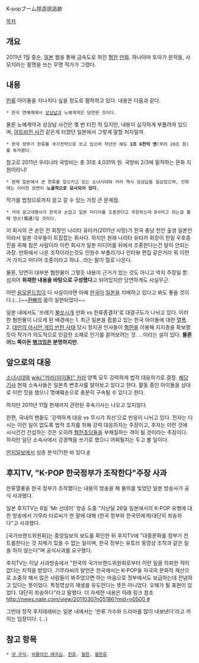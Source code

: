 K-popブーム捏造説追跡

[[목차]]

== 개요 ==
2011년 1월 중순, [[일본]] 웹을 통해 급속도로 퍼진 [[혐한]] [[만화]]. 하나야마 토마가 원작을, 샤모지라는 필명을 쓰는 무명 작가가 그렸다.

== 내용 ==
[[한류]] 아이돌을 지나치다 싶을 정도로 폄하하고 있다. 내용은 다음과 같다.

 * 한국 연예계에서 [[성상납]]과 노예계약은 당연한 것이다. 

물론 노예계약과 성상납 사건은 몇 번 터진 적 있지만, 내용이 심각하게 부풀려져 있으며, [[아트비전 사건]] 같은게 터졌던 일본에서 그렇게 말할 처지일까. 
 
 * 한국 정부가 한류를 국가전략으로 쓰고 있으며 작년만 해도 '''1조 6천억 엔'''(무려 20조 원)를 투자했다.

참고로 2011년 우리나라 국방비는 총 31조 4,031억 원. 국방비 2/3에 필적하는 문화 지원이라니!

 * 현재 일본에서 큰 한류를 일으키고 있는 소녀시대와 카라 역시 성상납을 일삼았으며, 만화에는 이러한 장면이 '''노골적으로 묘사되어 있다.''' 

작가를 법정으로까지 끌고 갈 수 있는 가장 큰 문제점.

 * 거대 광고대행사가 한국과 손잡고 일본 미디어를 조종한다고 주장하는데 D사라고 하는걸 볼때 덴쓰(電通)일 것이다. 

이 회사의 큰 손인 전 회장인 나리타 유타카(2011년 사망)가 한국 충남 천안 출생 일본인이라서 일본 극우들이 트집잡는 회사다. 하지만 원래 나리타 유타카 회장이 한일 우호증진을 위해 힘쓴 사람이라 이런 회사가 일본 미디어를 뒤에서 조종한다는건 말이 안되는 과장. 만화에서 나온 조작이라는것도 인원수 부풀리기나 인터뷰 편집 같은거라 뭐 이런거 가지고 미디어 조종이라고 하냐...라는 말이 절로 나온다.

물론, 당연히 대부분 혐한물이 그렇듯 내용이 근거가 있는 것도 아니고 억지 주장일 뿐. 심지어 '''취재한 내용을 바탕으로 구성했다'''고 되어있지만 당연하게도 사실무근.

이런 [[음모론]][[드립]]이 다 사실이라면 아예 [[한국]]이 [[일본]]을 지배하고 있다고 봐도 좋을 것이다.(…)~~[[환빠]]의 꿈이 실현되었다~~

일본 내에서도 '쓰레기 [[불쏘시개]] 만화 vs 한류종결자'로 대결구도가 나뉘고 있다. 이러한 혐한물이 나오게 된 배경에는 
1. 최근 일본을 휩쓸고 있는 한국 아이돌에 대한 [[열폭]]. 
2. [[대만의 아시안 게임 반한 사태]] 당시 정치권 인사들이 [[혐한]]을 이용해 지지층을 확보했듯이 작가가 의도적으로 민감한 소재로 인기를 끌어보려는 것.
...이라는 설이 있다. '''물론 어느 쪽이든 [[병크]]임은 분명하지만.'''

== 앞으로의 대응 ==
[[소녀시대]]와 [[wiki:"카라(아이돌)" 카라]] 양쪽 모두 강력하게 법적 대응하기로 결정. [http://news.naver.com/main/hotissue/read.nhn?mid=hot&sid1=106&cid=307105&iid=249906&oid=108&aid=0002064794&ptype=011 해당 기사] 
현재 소속사들은 일본측 변호사를 알아보고 있다고 한다. 활동 중인 아이돌을 상대로 이런 짓을 했으니 명예훼손으로 충분히 구속될 수 있다고 한다.

하지만 2011년 11월 현재까지 관련된 후속기사는 나오고 있지않다.

한편, 국내의 팬들도 '강력하게 대응 vs 무시가 최선'으로 반응이 나뉘고 있다. 전자는 다시는 이런 일이 없도록 법적 조치를 취해 강력 대응하자는 주장이고, 후자는 이런 것에 시시건건 간섭하는 것은 오히려 [[혐한초딩]]들을 부채질하는 격이 될 것이라는 주장이다. 하지만 일단 소속사에서 강경책을 쓰기로 했으니 어찌될지는 두고 볼 일이다. 

[[딴지일보]]에서 심층 분석(?)한 바 있다.[http://www.ddanzi.com/news/55141.html #]

== 후지TV, "K-POP 한국정부가 조작한다"주장 사과 ==
한류열풍을 한국 정부가 조작했다는 내용의 방송을 해 물의를 빚었던 일본 방송사가 공식 사과했다.

일본 후지TV는 6일 'Mr 선데이' 방송 도중 "지난달 26일 일본에서의 K-POP 유행에 대한 방송에서 기무라 타로씨가 한 말에 대해 (한국 정부와 한국민에게)대단히 죄송하다"고 사과했다.

[국가브랜드위원회]는 중앙일보의 보도를 확인한 뒤 후지TV에 "대중문화를 정부가 컨트롤한다는 것 자체가 있을 수 없는 일이며, 한국 정부는 유튜브 동영상 조작과 같은 일을 하지 않는다"며 공식사과를 요구했다.

후지TV는 이날 사과방송에서 "한국의 국가브랜드위원회로부터 이런 일을 의뢰한 적이 없다는 지적을 받았다. 기무라씨의 발언은 한국에서는 K-POP을 자국의 문화적 재산으로 소중히 해서 많은 사람들이 봐주었으면 하는 마음으로 정부에서도 보급하는데 전념하고 있다는 뜻이었다. 특정영상의 재생을 유도한다는 뜻은 아니었다. 오해가 될 표현이 있었다. 대단히 죄송하다"라고 말했다. 더 자세한 내용은 아래 링크 참조
[[http://news.nate.com/view/20110307n05186?mid=n0500 #]]

그런데 정작 후지테레비는 일본 내에서는 '한류 가수와 드라마를 많이 내보낸다'라고 까이는 입장이다. (…)
== 참고 항목 ==
 * [[넷 우익]], [[비뚤어진 애국심]], [[한류]], [[혐한]], [[혐한류]]
